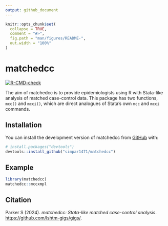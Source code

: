 ```yaml
---
output: github_document
---
```


<!-- README.md is generated from README.Rmd. Please edit that file -->

```r
knitr::opts_chunk$set(
  collapse = TRUE,
  comment = "#>",
  fig.path = "man/figures/README-",
  out.width = "100%"
)
```

# matchedcc

<!-- badges: start -->
[![R-CMD-check](https://github.com/simpar1471/matchedcc/actions/workflows/R-CMD-check.yaml/badge.svg)](https://github.com/simpar1471/matchedcc/actions/workflows/R-CMD-check.yaml)
<!-- badges: end -->

The aim of matchedcc is to provide epidemiologists using R with Stata-like
analysis of matched case-control data. This package has two functions, `mcc()`
and `mcci()`, which are direct analogues of Stata's own `mcc` and `mcci`
commands.

## Installation

You can install the development version of matchedcc from [GitHub](https://github.com/) with:

``` r
# install.packages("devtools")
devtools::install_github("simpar1471/matchedcc")
```

## Example


```r
library(matchedcc)
matchedcc::mccxmpl
```

## Citation

Parker S (2024). _matchedcc: Stata-like matched case-control analysis_.
<https://github.com/lshtm-gigs/gigs/>.